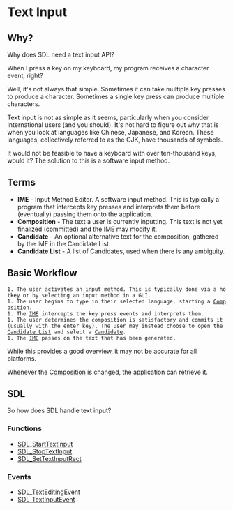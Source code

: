 = Text Input =

== Why? ==
Why does SDL need a text input API?

When I press a key on my keyboard, my program receives a character event, right?

Well, it's not always that simple. Sometimes it can take multiple key presses to produce a character. Sometimes a single key press can produce multiple characters.

Text input is not as simple as it seems, particularly when you consider International users (and you should). It's not hard to figure out why that is when you look at languages like Chinese, Japanese, and Korean. These languages, collectively referred to as the CJK, have thousands of symbols.

It would not be feasible to have a keyboard with over ten-thousand keys, would it? The solution to this is a software input method.

== Terms ==
* <span id="IME"></span>'''IME''' - Input Method Editor. A software input method. This is typically a program that intercepts key presses and interprets them before (eventually) passing them onto the application.
* <span id="Composition"></span>'''Composition''' - The text a user is currently inputting. This text is not yet finalized (committed) and the IME may modify it.
* <span id="Candidate"></span>'''Candidate''' - An optional alternative text for the composition, gathered by the IME in the Candidate List.
* <span id="CandidateList"></span>'''Candidate List''' - A list of Candidates, used when there is any ambiguity.

== Basic Workflow ==
 1. The user activates an input method. This is typically done via a hotkey or by selecting an input method in a GUI.
 1. The user begins to type in their selected language, starting a [[#Composition|Composition]].
 1. The [[#IME|IME]] intercepts the key press events and interprets them.
 1. The user determines the composition is satisfactory and commits it (usually with the enter key). The user may instead choose to open the [[#CandidateList|Candidate List]] and select a [[#Candidate|Candidate]].
 1. The [[#IME|IME]] passes on the text that has been generated.

While this provides a good overview, it may not be accurate for all platforms.

Whenever the [[#Composition|Composition]] is changed, the application can retrieve it.

== SDL ==
So how does SDL handle text input?

=== Functions ===
* [[SDL_StartTextInput]]
* [[SDL_StopTextInput]]
* [[SDL_SetTextInputRect]]

=== Events ===
* [[SDL_TextEditingEvent]]
* [[SDL_TextInputEvent]]
